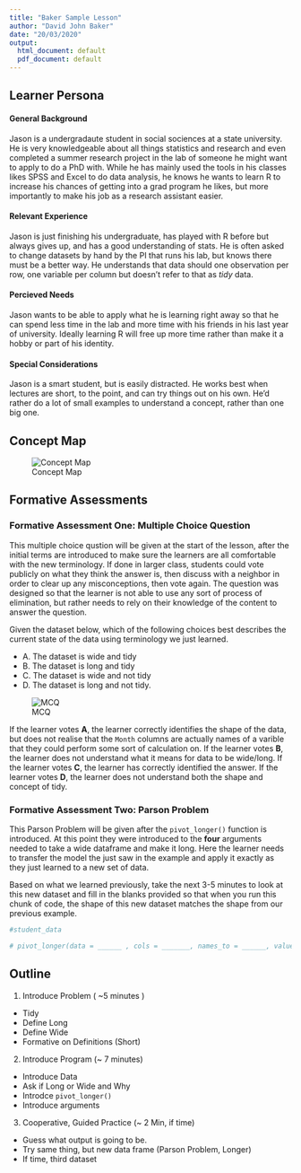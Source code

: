 ```yaml
---
title: "Baker Sample Lesson"
author: "David John Baker"
date: "20/03/2020"
output:
  html_document: default
  pdf_document: default
---
```


## Learner Persona 

#### General Background

Jason is a undergradaute student in social sociences at a state university. 
He is very knowledgeable about all things statistics and research and even completed a summer research project in the lab of someone he might want to apply to do a PhD with. 
While he has mainly used the tools in his classes likes SPSS and Excel to do data analysis, he knows he wants to learn R to increase his chances of getting into a grad program he likes, but more importantly to make his job as a research assistant easier. 

#### Relevant Experience

Jason is just finishing his undergraduate, has played with R before but always gives up, and has a good understanding of stats. 
He is often asked to change datasets by hand by the PI that runs his lab, but knows there must be a better way. 
He understands that data should one observation per row, one variable per column but doesn't refer to that as _tidy_ data. 

#### Percieved Needs

Jason wants to be able to apply what he is learning right away so that he can spend less time in the lab and more time with his friends in his last year of university.
Ideally learning R will free up more time rather than make it a hobby or part of his identity.
 
#### Special Considerations

Jason is a smart student, but is easily distracted.
He works best when lectures are short, to the point, and can try things out on his own.
He'd rather do a lot of small examples to understand a concept, rather than one big one.

\pagebreak
## Concept Map 

![Concept Map](../img/pivot_longer_concept_map.png)

\pagebreak
## Formative Assessments

### Formative Assessment One: Multiple Choice Question

This multiple choice qustion will be given at the start of the lesson, after the initial terms are introduced to make sure the learners are all comfortable with the new terminology. 
If done in larger class, students could vote publicly on what they think the answer is, then discuss with a neighbor in order to clear up any misconceptions, then vote again. 
The question was designed so that the learner is not able to use any sort of process of elimination, but rather needs to rely on their knowledge of the content to answer the question.

Given the dataset below, which of the following choices best describes the current state of the data using terminology we just learned.

* A. The dataset is wide and tidy
* B. The dataset is long and tidy
* C. The dataset is wide and not tidy
* D. The dataset is long and not tidy.

![MCQ](../img/mcq.png)

If the learner votes **A**, the learner correctly identifies the shape of the data, but does not realise that the `Month` columns are actually names of a varible that they could perform some sort of calculation on.
If the learner votes **B**, the learner does not understand what it means for data to be wide/long.
If the learner votes **C**, the learner has correctly identified the answer. 
If the learner votes **D**, the learner does not understand both the shape and concept of tidy.  

### Formative Assessment Two: Parson Problem 

This Parson Problem will be given after the `pivot_longer()` function is introduced.
At this point they were introduced to the **four** arguments needed to take a wide dataframe and make it long.
Here the learner needs to transfer the model the just saw in the example and apply it exactly as they just learned to a new set of data. 

Based on what we learned previously, take the next 3-5 minutes to look at this new dataset and fill in the blanks provided so that when you run this chunk of code, the shape of this new dataset matches the shape from our previous example.

```r
#student_data

# pivot_longer(data = ______ , cols = _______, names_to = ______, values_to = ______)

```


## Outline

1. Introduce Problem  ( ~5 minutes )
  - Tidy 
  - Define Long
  - Define Wide
  - Formative on Definitions (Short)
2. Introduce Program (~ 7 minutes)
  - Introduce Data 
  - Ask if Long or Wide and Why 
  - Introdce `pivot_longer()`
  - Introduce arguments
3. Cooperative, Guided Practice (~ 2 Min, if time) 
  - Guess what output is going to be.
  - Try same thing, but new data frame (Parson Problem, Longer) 
  - If time, third dataset 



